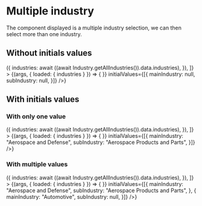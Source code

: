 

<Meta
  title="Mapping App/Basic/Industry/Multiple Industry"
  component={MultiIndustryPicker}
  decorators={[withChakra]}
/>

# Multiple industry

The component displayed is a multiple industry selection, we can then select more than one industry.

## Without initials values

<Canvas>
  <Story
    name="Without initials values"
    height="200px"
    inline={false}
    loaders={[
      async () => ({
        industries: await ((await Industry.getAllIndustries()).data.industries),
      }),
    ]}
  >
    {(args, { loaded: { industries } }) => <MultiIndustryPicker
      {...args}
      industriesList={industries}
      onChange={() => {
      }}
      initialValues={[{
        mainIndustry: null,
        subIndustry: null,
      }]}
    />}
  </Story>
</Canvas>

<ArgsTable story="Without initials values" />

## With initials values

### With only one value

<Canvas>
  <Story
    name="With one initial values"
    height="200px"
    inline={false}
    loaders={[
      async () => ({
        industries: await ((await Industry.getAllIndustries()).data.industries),
      }),
    ]}
  >
    {(args, { loaded: { industries } }) => <MultiIndustryPicker
      {...args}
      industriesList={industries}
      onChange={() => {
      }}
      initialValues={[{
        mainIndustry: "Aerospace and Defense",
        subIndustry: "Aerospace Products and Parts",
      }]}
    />}
  </Story>
</Canvas>

<ArgsTable story="With one initial values" />

### With multiple values

<Canvas>
  <Story
    name="With initials values"
    height="200px"
    inline={false}
    loaders={[
      async () => ({
        industries: await ((await Industry.getAllIndustries()).data.industries),
      }),
    ]}
  >
    {(args, { loaded: { industries } }) => <MultiIndustryPicker
      {...args}
      industriesList={industries}
      onChange={() => {
      }}
      initialValues={[{
        mainIndustry: "Aerospace and Defense",
        subIndustry: "Aerospace Products and Parts",
      }, {
        mainIndustry: "Automotive",
        subIndustry: null,
      }]}
    />}
  </Story>
</Canvas>

<ArgsTable story="With initials values" />